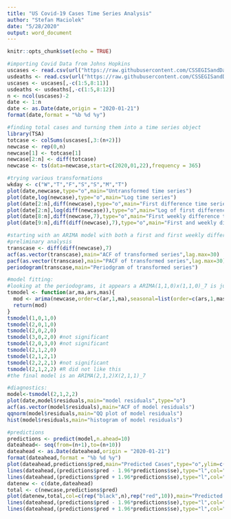 ```yaml
---
title: "US Covid-19 Cases Time Series Analysis"
author: "Stefan Maciolek"
date: "5/28/2020"
output: word_document
---
```


```r
knitr::opts_chunk$set(echo = TRUE)
```

```r
#importing Covid Data from Johns Hopkins 
uscases <- read.csv(url("https://raw.githubusercontent.com/CSSEGISandData/COVID-19/master/csse_covid_19_data/csse_covid_19_time_series/time_series_covid19_confirmed_US.csv"))
usdeaths <- read.csv(url("https://raw.githubusercontent.com/CSSEGISandData/COVID-19/master/csse_covid_19_data/csse_covid_19_time_series/time_series_covid19_deaths_US.csv"))
uscases <- uscases[,-c(1:5,8:11)]
usdeaths <- usdeaths[,-c(1:5,8:12)]
n <- ncol(uscases)-2
date <- 1:n
date <- as.Date(date,origin = "2020-01-21")
format(date,format = "%b %d %y")
```

```r
#finding total cases and turning them into a time series object
library(TSA)
totcase <- colSums(uscases[,3:(n+2)])
newcase <- rep(0,n)
newcase[1] <- totcase[1]
newcase[2:n] <- diff(totcase)
newcase <- ts(data=newcase,start=c(2020,01,22),frequency = 365)
```

```r
#trying various transformations
wkday <- c("W","T","F","S","S","M","T")
plot(date,newcase,type="o",main="Untransformed time series")
plot(date,log(newcase),type="o",main="Log time series")
plot(date[2:n],diff(newcase),type="o",main="First difference time series",pch=wkday)
plot(date[2:n],log(diff(newcase)),type="o",main="Log of first difference time series")
plot(date[8:n],diff(newcase,7),type="o",main="First weekly difference time series")
plot(date[9:n],diff(diff(newcase),7),type="o",main="First and weekly difference time series",pch=wkday)
```
```r
#starting with an ARIMA model with both a first and first weekly difference
#preliminary analysis
transcase <- diff(diff(newcase),7)
acf(as.vector(transcase),main="ACF of transformed series",lag.max=30)
pacf(as.vector(transcase),main="PACF of transformed series",lag.max=30)
periodogram(transcase,main="Periodgram of transformed series")
```
```r
#model fitting:
#looking at the periodograms, it appears a ARIMA(1,1,0)x(1,1,0)_7 is justified to start
tsmodel <- function(ar,ma,ars,mas){
  mod <- arima(newcase,order=c(ar,1,ma),seasonal=list(order=c(ars,1,mas),period=7))
  return(mod)
}
tsmodel(1,0,1,0)
tsmodel(2,0,1,0)
tsmodel(2,0,2,0)
tsmodel(3,0,2,0) #not significant
tsmodel(2,0,3,0) #not significant
tsmodel(2,1,2,0)
tsmodel(2,1,2,1)
tsmodel(2,2,2,1) #not significant
tsmodel(2,1,2,2) #R did not like this
#the final model is an ARIMA(2,1,2)X(2,1,1)_7
```

```r
#diagnostics:
model<-tsmodel(2,1,2,2)
plot(date,model$residuals,main="model residuals",type="o")
acf(as.vector(model$residuals),main="ACF of model residuals")
qqnorm(model$residuals,main="QQ plot of model residuals")
hist(model$residuals,main="histogram of model residuals")
```
```r
#predictions
predictions <- predict(model,n.ahead=10)
dateahead<- seq(from=(n+1),to=(n+10))
dateahead <- as.Date(dateahead,origin = "2020-01-21")
format(dateahead,format = "%b %d %y")
plot(dateahead,predictions$pred,main="Predicted Cases",type="o",ylim=c(5000,30000),ylab="Predicted Daily New Cases",xlab="Date",col="red")
lines(dateahead,(predictions$pred - 1.96*predictions$se),type="l",col="red")
lines(dateahead,(predictions$pred + 1.96*predictions$se),type="l",col="red")
datenew <- c(date,dateahead)
total <- c(newcase,predictions$pred)
plot(datenew,total,col=c(rep("black",n),rep("red",10)),main="Predicted Cases",type="o",ylab="Daily New Cases",xlab="Date")
lines(dateahead,(predictions$pred - 1.96*predictions$se),type="l",col="red")
lines(dateahead,(predictions$pred + 1.96*predictions$se),type="l",col="red")
```

